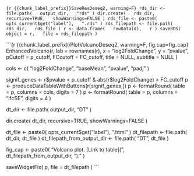 <!--
This template needs 
* chunk_label_prefix
* d = dds
* r = res

It should be called from 
applyPostDeseq2Template()
-->

```{r {{chunk_label_prefix}}SaveResDeseq2, warning=F}
rds_dir <- file.path(
  output_dir,
  "rds"
)
dir.create(
  rds_dir,
  recursive=TRUE,
  showWarnings=FALSE
)
rds_file <- paste0(
  opts_current$get("label"),
  ".rds"
)
rds_filepath <- file.path(
  rds_dir,
  rds_file
)
r <- data.frame(
  rowData(d),
  r
)
saveRDS(
  object = r,
  file = rds_filepath
)
```

```{r {{chunk_label_prefix}}PlotVolcanoDeseq2, warning=F, fig.cap=fig_cap}
EnhancedVolcano(r,
  lab = rownames(r),
  x = "log2FoldChange",
  y = "pvalue",
  pCutoff = p_cutoff,
  FCcutoff = FC_cutoff,
  title = NULL,
  subtitle = NULL
)

cols <- c(
  "log2FoldChange",
  "baseMean",
  "pvalue",
  "padj"
)

signif_genes <- r$pvalue < p_cutoff & abs(r$log2FoldChange) > FC_cutoff
p <- produceDataTableWithButtons(r[signif_genes,])
p <- formatRound(
  table = p,
  columns = cols,
  digits = 7
)
p <- formatRound(
  table = p,
  columns = "lfcSE",
  digits = 4
)

dt_dir <- file.path(
  output_dir,
  "DT"
)

dir.create(
  dt_dir,
  recursive=TRUE,
  showWarnings=FALSE
)

dt_file <- paste0(
  opts_current$get("label"),
  ".html"
)
dt_filepath <- file.path(
  dt_dir,
  dt_file
)
dt_filepath_from_output_dir <- file.path(
  "DT",
  dt_file
)

fig_cap <- paste0(
  "Volcano plot. [Link to table](",
  dt_filepath_from_output_dir,
  ")."
)

saveWidgetFix(
  p,
  file = dt_filepath
)
```

